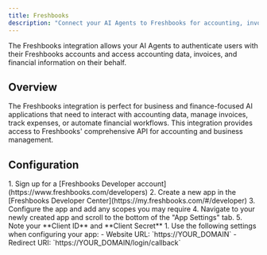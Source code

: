 ```yaml
---
title: Freshbooks
description: "Connect your AI Agents to Freshbooks for accounting, invoicing, and financial management."
---
```



The Freshbooks integration allows your AI Agents to authenticate users with their Freshbooks accounts and access accounting data, invoices, and financial information on their behalf.

## Overview

The Freshbooks integration is perfect for business and finance-focused AI applications that need to interact with accounting data, manage invoices, track expenses, or automate financial workflows. This integration provides access to Freshbooks' comprehensive API for accounting and business management.

## Configuration

<Steps>
  <Step title="Set up app in Freshbooks">
    1. Sign up for a [Freshbooks Developer account](https://www.freshbooks.com/developers)
    2. Create a new app in the [Freshbooks Developer Center](https://my.freshbooks.com/#/developer)
    3. Configure the app and add any scopes you may require
    4. Navigate to your newly created app and scroll to the bottom of the "App Settings" tab.
    5. Note your **Client ID** and **Client Secret**
  </Step>
  <Step title="Configure for Auth0">
    1. Use the following settings when configuring your app:
      - Website URL: `https://YOUR_DOMAIN`
      - Redirect URI: `https://YOUR_DOMAIN/login/callback`
  </Step>
</Steps>

<FindDomainInfoBlock />

<AddConnectionInAuth0 />
